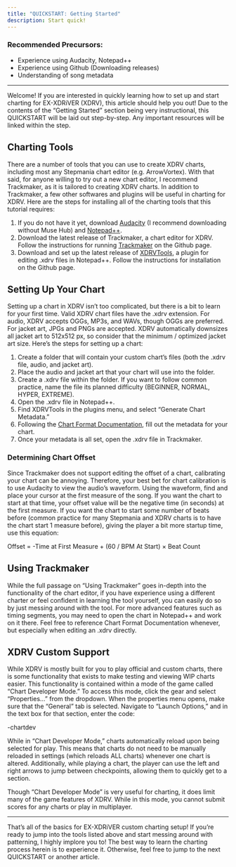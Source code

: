 ```yaml
---
title: "QUICKSTART: Getting Started"
description: Start quick!
---
```


### Recommended Precursors:

- Experience using Audacity, Notepad++
- Experience using Github (Downloading releases)
- Understanding of song metadata

---

Welcome! If you are interested in quickly learning how to set up and start charting for EX-XDRiVER (XDRV), this article should help you out! Due to the contents of the “Getting Started” section being very instructional, this QUICKSTART will be laid out step-by-step. Any important resources will be linked within the step.

## Charting Tools

There are a number of tools that you can use to create XDRV charts, including most any Stepmania chart editor (e.g. ArrowVortex). With that said, for anyone willing to try out a new chart editor, I recommend Trackmaker, as it is tailored to creating XDRV charts. In addition to Trackmaker, a few other softwares and plugins will be useful in charting for XDRV. Here are the steps for installing all of the charting tools that this tutorial requires:

1. If you do not have it yet, download [Audacity](https://www.audacityteam.org/) (I recommend downloading without Muse Hub) and [Notepad++](https://notepad-plus-plus.org/).
2. Download the latest release of Trackmaker, a chart editor for XDRV. Follow the instructions for running [Trackmaker](https://github.com/oatmealine/trackmaker) on the Github page.
3. Download and set up the latest release of [XDRVTools](https://github.com/TheBlockiest/XDRVTools), a plugin for editing .xdrv files in Notepad++. Follow the instructions for installation on the Github page.      

## Setting Up Your Chart

Setting up a chart in XDRV isn’t too complicated, but there is a bit to learn for your first time. Valid XDRV chart files have the .xdrv extension. For audio, XDRV accepts OGGs, MP3s, and WAVs, though OGGs are preferred. For jacket art, JPGs and PNGs are accepted. XDRV automatically downsizes all jacket art to 512x512 px, so consider that the minimum / optimized jacket art size. Here’s the steps for setting up a chart:

1. Create a folder that will contain your custom chart’s files (both the .xdrv file, audio, and jacket art).
2. Place the audio and jacket art that your chart will use into the folder.
3. Create a .xdrv file within the folder. If you want to follow common practice, name the file its planned difficulty (BEGINNER, NORMAL, HYPER, EXTREME).
4. Open the .xdrv file in Notepad++.
5. Find XDRVTools in the plugins menu, and select “Generate Chart Metadata.”
6. Following the [Chart Format Documentation](https://github.com/EX-XDRiVER/Chart-Documentation/blob/main/xdrv.md), fill out the metadata for your chart.
7. Once your metadata is all set, open the .xdrv file in Trackmaker.

### Determining Chart Offset

Since Trackmaker does not support editing the offset of a chart, calibrating your chart can be annoying. Therefore, your best bet for chart calibration is to use Audacity to view the audio’s waveform. Using the waveform, find and place your cursor at the first measure of the song. If you want the chart to start at that time, your offset value will be the negative time (in seconds) at the first measure. If you want the chart to start some number of beats before (common practice for many Stepmania and XDRV charts is to have the chart start 1 measure before), giving the player a bit more startup time, use this equation:

Offset = -Time at First Measure + (60 / BPM At Start) × Beat Count

## Using Trackmaker

While the full passage on “Using Trackmaker” goes in-depth into the functionality of the chart editor, if you have experience using a different charter or feel confident in learning the tool yourself, you can easily do so by just messing around with the tool. For more advanced features such as timing segments, you may need to open the chart in Notepad++ and work on it there. Feel free to reference Chart Format Documentation whenever, but especially when editing an .xdrv directly.

## XDRV Custom Support

While XDRV is mostly built for you to play official and custom charts, there is some functionality that exists to make testing and viewing WIP charts easier. This functionality is contained within a mode of the game called “Chart Developer Mode.” To access this mode, click the gear and select “Properties…” from the dropdown. When the properties menu opens, make sure that the “General” tab is selected. Navigate to “Launch Options,” and in the text box for that section, enter the code:

-chartdev

While in “Chart Developer Mode,” charts automatically reload upon being selected for play. This means that charts do not need to be manually reloaded in settings (which reloads ALL charts) whenever one chart is altered. Additionally, while playing a chart, the player can use the left and right arrows to jump between checkpoints, allowing them to quickly get to a section.

Though “Chart Developer Mode” is very useful for charting, it does limit many of the game features of XDRV. While in this mode, you cannot submit scores for any charts or play in multiplayer.

---

That’s all of the basics for EX-XDRiVER custom charting setup! If you’re ready to jump into the tools listed above and start messing around with patterning, I highly implore you to! The best way to learn the charting process herein is to experience it. Otherwise, feel free to jump to the next QUICKSTART or another article.